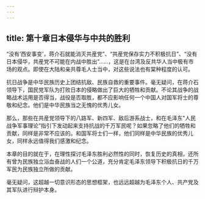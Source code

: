 ```yaml
---
---
---
```

title: 第十章日本侵华与中共的胜利
---



“没有‘西安事变’，蒋介石就能消灭共産党”、“共産党保存实力不积极抗日”、“没有日本侵华，共産党不可能在内战中胜出”……，这是在台湾及反共华人当中极有市场的观点。即使在大陆和亲共尊毛人士当中，对这些说法也有棠种程度的认可。

抗日战争是中华民族历史上团结抗敌、民族自救的重要事件。毫无疑问，在蒋介石领导下，国民党军队为打败日本的侵略做出了巨大的牺牲和贡献。不论其战争的战略战术运用是否得当，战役是否取胜，都不应影响任何一个中国人对国军将士的尊敬和纪念。他们是中华民族当之无愧的优秀儿女。

那么，那些在共産党领导下的八路军、新四军、敌后游系战士，和在毛泽东"人民战争军事理论”指引下发动起来支持抗战的千万军民呢？如果忽略了他们的牺牲和贡献，同样是非常不应该的。和国军将士们一样，他们同样是中华民族的优秀儿女，同样永远值得我们感激和纪念。

本章的目的就在于，在理性探讨毛泽东胜利必然性的同时，恢复历史的真相，还所有曾为民族独立浴血奋战的人们一个公道，充分肯定毛泽东领导下积极抗日的千万军民为民族独立所做的贡献。

毫无疑问，这超越一切意识形态的思想框架，也远远超越为毛泽东个人、共产党及其军队进行辩护本身。
